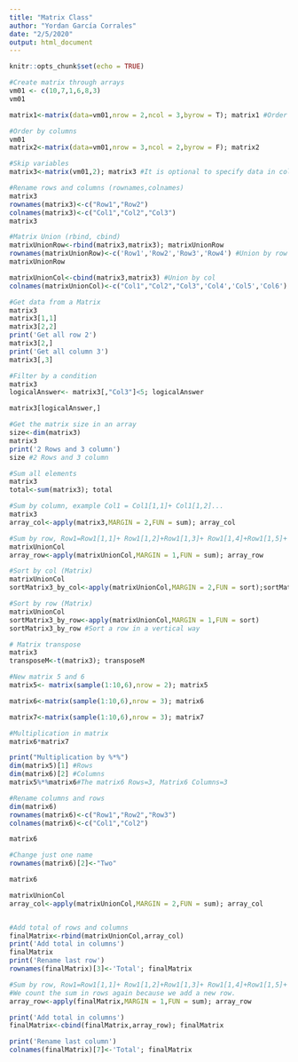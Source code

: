 ---
title: "Matrix Class"
author: "Yordan García Corrales"
date: "2/5/2020"
output: html_document
---

```{r setup, include=FALSE}
knitr::opts_chunk$set(echo = TRUE)
```

```{r}
#Create matrix through arrays
vm01 <- c(10,7,1,6,8,3)
vm01

matrix1<-matrix(data=vm01,nrow = 2,ncol = 3,byrow = T); matrix1 #Order by row
```

```{r}
#Order by columns
vm01
matrix2<-matrix(data=vm01,nrow = 3,ncol = 2,byrow = F); matrix2
```

```{r}
#Skip variables
matrix3<-matrix(vm01,2); matrix3 #It is optional to specify data in col #and byrow to create a matrix
```

```{r}
#Rename rows and columns (rownames,colnames)
matrix3
rownames(matrix3)<-c("Row1","Row2")
colnames(matrix3)<-c("Col1","Col2","Col3")
matrix3
```


```{r}
#Matrix Union (rbind, cbind)
matrixUnionRow<-rbind(matrix3,matrix3); matrixUnionRow
rownames(matrixUnionRow)<-c('Row1','Row2','Row3','Row4') #Union by row
matrixUnionRow

matrixUnionCol<-cbind(matrix3,matrix3) #Union by col
colnames(matrixUnionCol)<-c("Col1","Col2","Col3",'Col4','Col5','Col6')


```

```{r}
#Get data from a Matrix
matrix3
matrix3[1,1]
matrix3[2,2]
print('Get all row 2')
matrix3[2,]
print('Get all column 3')
matrix3[,3]
```

```{r}
#Filter by a condition
matrix3
logicalAnswer<- matrix3[,"Col3"]<5; logicalAnswer

matrix3[logicalAnswer,]

```

```{r}
#Get the matrix size in an array
size<-dim(matrix3)
matrix3
print('2 Rows and 3 column')
size #2 Rows and 3 column
```

```{r}
#Sum all elements
matrix3
total<-sum(matrix3); total
```

```{r}
#Sum by column, example Col1 = Col1[1,1]+ Col1[1,2]...
matrix3
array_col<-apply(matrix3,MARGIN = 2,FUN = sum); array_col
```

```{r}
#Sum by row, Row1=Row1[1,1]+ Row1[1,2]+Row1[1,3]+ Row1[1,4]+Row1[1,5]+ Row1[1,6]
matrixUnionCol
array_row<-apply(matrixUnionCol,MARGIN = 1,FUN = sum); array_row 
```

```{r}
#Sort by col (Matrix)
matrixUnionCol
sortMatrix3_by_col<-apply(matrixUnionCol,MARGIN = 2,FUN = sort);sortMatrix3_by_col
```

```{r}
#Sort by row (Matrix)
matrixUnionCol
sortMatrix3_by_row<-apply(matrixUnionCol,MARGIN = 1,FUN = sort)
sortMatrix3_by_row #Sort a row in a vertical way
```

```{r}
# Matrix transpose
matrix3
transposeM<-t(matrix3); transposeM
```


```{r}
#New matrix 5 and 6
matrix5<- matrix(sample(1:10,6),nrow = 2); matrix5

matrix6<-matrix(sample(1:10,6),nrow = 3); matrix6

matrix7<-matrix(sample(1:10,6),nrow = 3); matrix7
```

```{r}
#Multiplication in matrix
matrix6*matrix7

print("Multiplication by %*%")
dim(matrix5)[1] #Rows 
dim(matrix6)[2] #Columns
matrix5%*%matrix6#The matrix6 Rows=3, Matrix6 Columns=3
```

```{r}
#Rename columns and rows 
dim(matrix6)
rownames(matrix6)<-c("Row1","Row2","Row3")
colnames(matrix6)<-c("Col1","Col2")

matrix6

#Change just one name
rownames(matrix6)[2]<-"Two"

matrix6
```

```{r}
matrixUnionCol
array_col<-apply(matrixUnionCol,MARGIN = 2,FUN = sum); array_col


#Add total of rows and columns
finalMatrix<-rbind(matrixUnionCol,array_col)
print('Add total in columns')
finalMatrix
print('Rename last row')
rownames(finalMatrix)[3]<-'Total'; finalMatrix

#Sum by row, Row1=Row1[1,1]+ Row1[1,2]+Row1[1,3]+ Row1[1,4]+Row1[1,5]+ Row1[1,6]
#We count the sum in rows again because we add a new row.
array_row<-apply(finalMatrix,MARGIN = 1,FUN = sum); array_row 

print('Add total in columns')
finalMatrix<-cbind(finalMatrix,array_row); finalMatrix

print('Rename last column')
colnames(finalMatrix)[7]<-'Total'; finalMatrix

```

